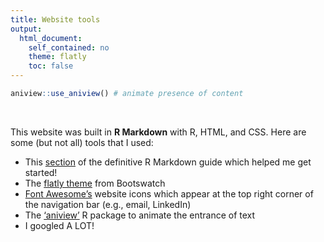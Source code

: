 ```yaml
---
title: Website tools
output:  
  html_document:  
    self_contained: no  
    theme: flatly
    toc: false
---
```


```r
aniview::use_aniview() # animate presence of content
```

<!-- for accessing the link icons --> 
<script src="https://kit.fontawesome.com/455169677b.js" crossorigin="anonymous"></script> 

::: {.aniview data-av-animation="fadeInUp"}

<br>

This website was built in **R Markdown** with <span class="badge bg-primary">R</span>, <span class="badge bg-primary">HTML</span>, and <span class="badge bg-primary">CSS</span>. Here are some (but not all) tools that I used:

- This <a href=https://bookdown.org/yihui/rmarkdown/rmarkdown-site.html>section</a> of the definitive R Markdown guide which helped me get started!
- The <a href=https://bootswatch.com/flatly/>flatly theme</a> from Bootswatch
- <a href=https://fontawesome.com/>Font Awesome's</a> website icons which appear at the top right corner of the navigation bar (e.g., email, LinkedIn)
- The <a href=https://cran.r-project.org/web/packages/aniview/index.html>'aniview'</a> R package to animate the entrance of text
- I googled A LOT!


:::